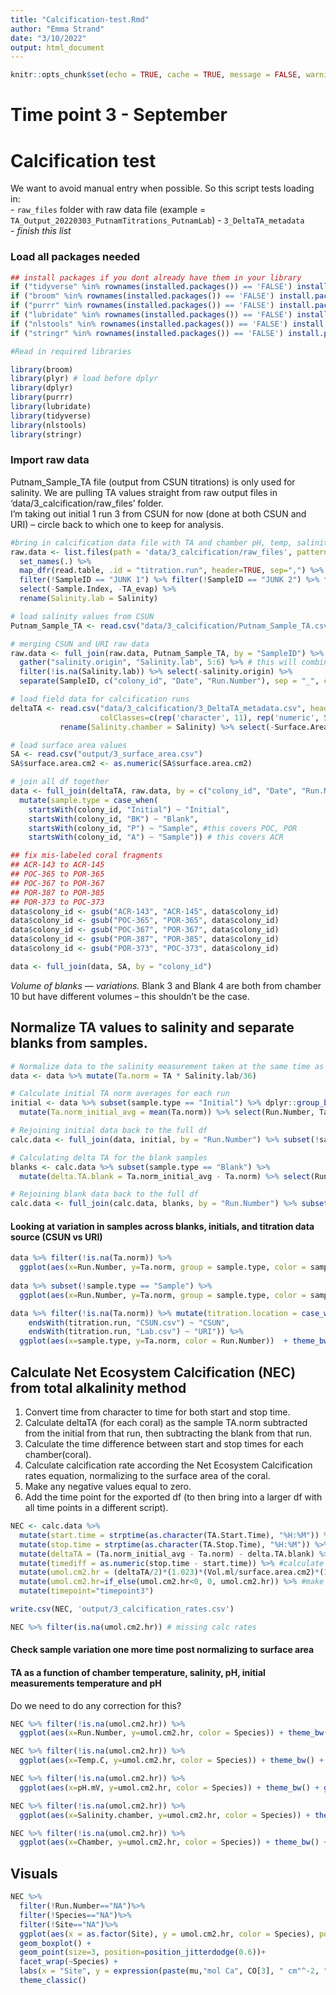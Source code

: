 ```yaml
---
title: "Calcification-test.Rmd"
author: "Emma Strand"
date: "3/10/2022"
output: html_document
---
```


```r
knitr::opts_chunk$set(echo = TRUE, cache = TRUE, message = FALSE, warning = FALSE)
```

# Time point 3 - September 

# Calcification test 

We want to avoid manual entry when possible. So this script tests loading in:  
- `raw_files` folder with raw data file (example = `TA_Output_20220303_PutnamTitrations_PutnamLab`)
- `3_DeltaTA_metadata`  
- *finish this list* 

### Load all packages needed

```r
## install packages if you dont already have them in your library
if ("tidyverse" %in% rownames(installed.packages()) == 'FALSE') install.packages('tidyverse') 
if ("broom" %in% rownames(installed.packages()) == 'FALSE') install.packages('broom') 
if ("purrr" %in% rownames(installed.packages()) == 'FALSE') install.packages('purrr') 
if ("lubridate" %in% rownames(installed.packages()) == 'FALSE') install.packages('lubridate') 
if ("nlstools" %in% rownames(installed.packages()) == 'FALSE') install.packages('nlstools')
if ("stringr" %in% rownames(installed.packages()) == 'FALSE') install.packages('stringr') 

#Read in required libraries

library(broom)
library(plyr) # load before dplyr 
library(dplyr)
library(purrr)
library(lubridate)
library(tidyverse)
library(nlstools)
library(stringr)
```


### Import raw data 

Putnam_Sample_TA file (output from CSUN titrations) is only used for salinity. We are pulling TA values straight from raw output files in 'data/3_calcification/raw_files' folder.  
I'm taking out initial 1 run 3 from CSUN for now (done at both CSUN and URI) -- circle back to which one to keep for analysis. 

```r
#bring in calcification data file with TA and chamber pH, temp, salinity measurements
raw.data <- list.files(path = 'data/3_calcification/raw_files', pattern = ".csv", full.names = TRUE) %>% 
  set_names(.) %>% 
  map_dfr(read.table, .id = "titration.run", header=TRUE, sep=",") %>%
  filter(!SampleID == "JUNK 1") %>% filter(!SampleID == "JUNK 2") %>% filter(!SampleID == "CRM") %>% 
  select(-Sample.Index, -TA_evap) %>%
  rename(Salinity.lab = Salinity) 

# load salinity values from CSUN
Putnam_Sample_TA <- read.csv("data/3_calcification/Putnam_Sample_TA.csv") %>% select(SampleID, Salinity) %>% filter(!SampleID == "Initial1_20200912_3")  

# merging CSUN and URI raw data 
raw.data <- full_join(raw.data, Putnam_Sample_TA, by = "SampleID") %>% 
  gather("salinity.origin", "Salinity.lab", 5:6) %>% # this will combine both salinity columns into one
  filter(!is.na(Salinity.lab)) %>% select(-salinity.origin) %>%
  separate(SampleID, c("colony_id", "Date", "Run.Number"), sep = "_", convert = FALSE) # keeps new column as old string (character)

# load field data for calcification runs 
deltaTA <- read.csv("data/3_calcification/3_DeltaTA_metadata.csv", header = TRUE, sep = ",",
                    colClasses=c(rep('character', 11), rep('numeric', 5), rep('character', 3))) %>%
           rename(Salinity.chamber = Salinity) %>% select(-Surface.Area)

# load surface area values 
SA <- read.csv("output/3_surface_area.csv") 
SA$surface.area.cm2 <- as.numeric(SA$surface.area.cm2)

# join all df together
data <- full_join(deltaTA, raw.data, by = c("colony_id", "Date", "Run.Number")) %>% 
  mutate(sample.type = case_when(
    startsWith(colony_id, "Initial") ~ "Initial",
    startsWith(colony_id, "BK") ~ "Blank",
    startsWith(colony_id, "P") ~ "Sample", #this covers POC, POR
    startsWith(colony_id, "A") ~ "Sample")) # this covers ACR

## fix mis-labeled coral fragments 
## ACR-143 to ACR-145
## POC-365 to POR-365 
## POC-367 to POR-367
## POR-387 to POR-385 
## POR-373 to POC-373
data$colony_id <- gsub("ACR-143", "ACR-145", data$colony_id)
data$colony_id <- gsub("POC-365", "POR-365", data$colony_id)
data$colony_id <- gsub("POC-367", "POR-367", data$colony_id)
data$colony_id <- gsub("POR-387", "POR-385", data$colony_id)
data$colony_id <- gsub("POR-373", "POC-373", data$colony_id)

data <- full_join(data, SA, by = "colony_id")
```

*Volume of blanks --- variations.* 
Blank 3 and Blank 4 are both from chamber 10 but have different volumes -- this shouldn't be the case. 

## Normalize TA values to salinity and separate blanks from samples.  

```r
# Normalize data to the salinity measurement taken at the same time as titration
data <- data %>% mutate(Ta.norm = TA * Salinity.lab/36)

# Calculate initial TA norm averages for each run
initial <- data %>% subset(sample.type == "Initial") %>% dplyr::group_by(Run.Number) %>%
  mutate(Ta.norm_initial_avg = mean(Ta.norm)) %>% select(Run.Number, Ta.norm_initial_avg) %>% distinct()

# Rejoining initial data back to the full df   
calc.data <- full_join(data, initial, by = "Run.Number") %>% subset(!sample.type == "Initial")

# Calculating delta TA for the blank samples
blanks <- calc.data %>% subset(sample.type == "Blank") %>%
  mutate(delta.TA.blank = Ta.norm_initial_avg - Ta.norm) %>% select(Run.Number, delta.TA.blank)

# Rejoining blank data back to the full df 
calc.data <- full_join(calc.data, blanks, by = "Run.Number") %>% subset(!sample.type == "Blank")   
```

#### Looking at variation in samples across blanks, initials, and titration data source (CSUN vs URI)

```r
data %>% filter(!is.na(Ta.norm)) %>%
  ggplot(aes(x=Run.Number, y=Ta.norm, group = sample.type, color = sample.type)) + theme_bw() + geom_point()
  
data %>% subset(!sample.type == "Sample") %>%
  ggplot(aes(x=Run.Number, y=Ta.norm, group = sample.type, color = sample.type)) + theme_bw() + geom_point()

data %>% filter(!is.na(Ta.norm)) %>% mutate(titration.location = case_when(
    endsWith(titration.run, "CSUN.csv") ~ "CSUN",
    endsWith(titration.run, "Lab.csv") ~ "URI")) %>%
  ggplot(aes(x=sample.type, y=Ta.norm, color = Run.Number))  + theme_bw() + geom_point() + facet_grid(~titration.location)
```


## Calculate Net Ecosystem Calcification (NEC) from total alkalinity method

1. Convert time from character to time for both start and stop time.  
2. Calculate deltaTA (for each coral) as the sample TA.norm subtracted from the initial from that run, then subtracting the blank from that run.  
3. Calculate the time difference between start and stop times for each chamber(coral).  
4. Calculate calcification rate according the Net Ecosystem Calcification rates equation, normalizing to the surface area of the coral.  
5. Make any negative values equal to zero.  
6. Add the time point for the exported df (to then bring into a larger df with all time points in a different script). 

```r
NEC <- calc.data %>%
  mutate(start.time = strptime(as.character(TA.Start.Time), "%H:%M")) %>% #convert time from character to time
  mutate(stop.time = strptime(as.character(TA.Stop.Time), "%H:%M")) %>%
  mutate(deltaTA = (Ta.norm_initial_avg - Ta.norm) - delta.TA.blank) %>% #calculate difference in TA corrected to blanks
  mutate(timediff = as.numeric(stop.time - start.time)) %>% #calculate time difference
  mutate(umol.cm2.hr = (deltaTA/2)*(1.023)*(Vol.ml/surface.area.cm2)*(1/timediff)*(1/1000)) %>% # calculate net ecosystem calcification rates
  mutate(umol.cm2.hr=if_else(umol.cm2.hr<0, 0, umol.cm2.hr)) %>% #make any negative values equal to 0
  mutate(timepoint="timepoint3") 

write.csv(NEC, 'output/3_calcification_rates.csv') 

NEC %>% filter(is.na(umol.cm2.hr)) # missing calc rates 
```

#### Check sample variation one more time post normalizing to surface area
#### TA as a function of chamber temperature, salinity, pH, initial measurements temperature and pH

Do we need to do any correction for this? 

```r
NEC %>% filter(!is.na(umol.cm2.hr)) %>%
  ggplot(aes(x=Run.Number, y=umol.cm2.hr, color = Species)) + theme_bw() + geom_point() + facet_grid(~Species)

NEC %>% filter(!is.na(umol.cm2.hr)) %>%
  ggplot(aes(x=Temp.C, y=umol.cm2.hr, color = Species)) + theme_bw() + geom_point() 

NEC %>% filter(!is.na(umol.cm2.hr)) %>%
  ggplot(aes(x=pH.mV, y=umol.cm2.hr, color = Species)) + theme_bw() + geom_point() 

NEC %>% filter(!is.na(umol.cm2.hr)) %>%
  ggplot(aes(x=Salinity.chamber, y=umol.cm2.hr, color = Species)) + theme_bw() + geom_point() 

NEC %>% filter(!is.na(umol.cm2.hr)) %>%
  ggplot(aes(x=Chamber, y=umol.cm2.hr, color = Species)) + theme_bw() + geom_point() # this accounts for chamber and channel # 
```

## Visuals 

```r
NEC %>%
  filter(!Run.Number=="NA")%>%
  filter(!Species=="NA")%>%
  filter(!Site=="NA")%>%
  ggplot(aes(x = as.factor(Site), y = umol.cm2.hr, color = Species), position=position_dodge(0.5)) +
  geom_boxplot() +
  geom_point(size=3, position=position_jitterdodge(0.6))+
  facet_wrap(~Species) +
  labs(x = "Site", y = expression(paste(mu,"mol Ca", CO[3], " cm"^-2, " hr"^-1))) +                                       # Plot all points
  theme_classic() 
```


